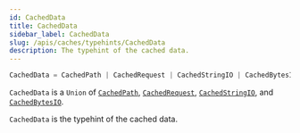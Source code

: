 ```yaml
---
id: CachedData
title: CachedData
sidebar_label: CachedData
slug: /apis/caches/typehints/CachedData
description: The typehint of the cached data.
---
```



<APITopBar type="type" source="caches.typehints.CachedData" />

```python
CachedData = CachedPath | CachedRequest | CachedStringIO | CachedBytesIO
```

`CachedData` is a `Union` of [`CachedPath`](./CachedPath.mdx), [`CachedRequest`](./CachedRequest.mdx),
[`CachedStringIO`](./CachedStringIO.mdx), and [`CachedBytesIO`](./CachedBytesIO.mdx).

`CachedData` is the typehint of the cached data.
